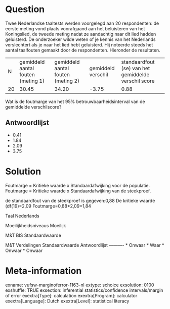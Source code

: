 Question
========
Twee Nederlandse taaltests werden voorgelegd aan 20 respondenten: de eerste meting vond plaats voorafgaand aan het beluisteren van het Koningslied, de tweede meting nadat ze aandachtig naar dit lied hadden geluisterd. De onderzoeker wilde weten of je kennis van het Nederlands verslechtert als je naar het lied hebt geluisterd. Hij noteerde steeds het aantal taalfouten gemaakt door de respondenten. Hieronder de resultaten.  
   

<table class="tvcss_2 tvcss_3"> <tbody> <tr class="odd"> <td>N </td> <td class="tvcss_4">gemiddeld aantal fouten (meting 1)</td> <td class="tvcss_5">gemiddeld aantal fouten (meting 2)</td> <td class="tvcss_6">gemiddeld verschil</td> <td class="tvcss_7">standaardfout (se) van het gemiddelde verschil score</td> </tr> <tr class="even"> <td>20</td> <td class="tvcss_4">30.45</td> <td class="tvcss_5">34.20</td> <td class="tvcss_6">-3.75</td> <td class="tvcss_7">0.88</td> </tr> </tbody> </table>

  
Wat is de foutmarge van het 95% betrouwbaarheidsinterval van de gemiddelde verschilscore?

Antwoordlijst
----------
* 0.41
* 1.84
* 2.09
* 3.75

Solution
========

Foutmarge = Kritieke waarde x Standaardafwijking voor de populatie.  
Foutmarge = Kritieke waarde x Standaardafwijking van de steekproef.  
  
de standaardfout van de steekproef is gegeven:0,88 De kritieke waarde (df(19)=2,09 Foutmarge=0,88*2,09=1,84

Taal Nederlands

Moeilijkheidsniveaus Moeilijk

M&T BIS Standaardwaarde

M&T Verdelingen Standaardwaarde
Antwoordlijst
----------
* Onwaar
* Waar
* Onwaar
* Onwaar

Meta-information
================
exname: vufsw-marginoferror-1163-nl
extype: schoice
exsolution: 0100
exshuffle: TRUE
exsection: inferential statistics/confidence intervals/margin of error
exextra[Type]: calculation
exextra[Program]: calculator
exextra[Language]: Dutch
exextra[Level]: statistical literacy

